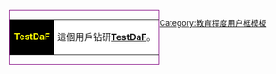 <div style="float: left; border:solid purple 1px; margin: 1px;">
{| cellspacing="0" style="width: 238px;"
| style="width: 45px; height: 45px; text-align: center; font-size: {{{5|{{{id-s|14}}}}}}pt;background:black;color: yellow;" | '''TestDaF'''
| style="font-size: {{{info-s|10}}}pt;background:white;padding: 4pt; line-height: 1.25em; color: #FF;" | 這個用戶钻研'''[[TestDaF]]'''。
|}</div>
<includeonly>[[Category:准备TestDaF的维基人|{{PAGENAME}}]]</includeonly>
<noinclude>[[Category:教育程度用户框模板]]</noinclude>